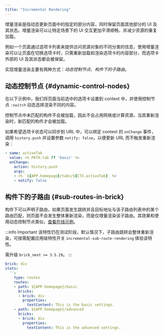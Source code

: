```yaml
---
title: "Incremental Rendering"
---
```



增量渲染是指动态更新页面中的指定的部分内容，同时保留页面其他部分的 UI 及其状态。增量渲染可以让特定场景下的 UI 交互更加平滑顺畅，并减少资源的重复加载。

例如一个页面通过选项卡列表来提供访问资源对象的不同分类的信息，使用增量渲染可以让页面在切换选项卡时，只需重新加载和渲染选项卡的内容部分，而选项卡外部的 UI 及其状态都会被保留。

实现增量渲染主要有两种方式：*动态控制节点*、*构件下的子路由*。

## 动态控制节点 {#dynamic-control-nodes}

在以下示例中，我们将页面当前选中的选项卡设置到 context 中，并使用控制节点 `:switch` 动态选择渲染不同的内容。

<NextExample
  files={files}
  hiddenFiles={hiddenFiles}
/>

控制节点中未匹配的构件不会被加载，因此不会占用网络或计算资源，当其重新渲染时，新匹配的构件才会被加载。

如果希望选项卡状态可以同步到 URL 中，可以绑定 context 的 `onChange` 事件，调用 `history.push` 并设置参数 `notify: false`，以便更新 URL 而不触发重新渲染：

```yaml
- name: activeTab
  value: <% PATH.tab ?? 'basic' %>
  onChange:
    action: history.push
    args:
    - <% `${APP.homepage}/tabs/${CTX.activeTab}` %>
    - notify: false
```

## 构件下的子路由 {#sub-routes-in-brick}

构件下可以声明子路由，如果页面发生跳转并且目标地址与该子路由列表中的某个路由匹配，则页面不会发生整体重新渲染，而是仅增量渲染该子路由。其效果和使用动态控制节点类似，[查看在线示例](https://stackblitz.com/edit/brick-next-sub-routes?file=storyboards%2Fapp-tabs.yml)。

:::info Important
该特性仍在测试阶段，默认情况下，子路由跳转会整体重新渲染，可按需配置应用级特性开关 `incremental-sub-route-rendering` 体验该特性。

需升级 `brick_next >= 3.5.19`。
:::

```yaml
brick: div
slots:
  '':
    type: routes
    routes:
    - path: ${APP.homepage}/basic
      bricks:
      - brick: div
        properties:
          textContent: This is the basic settings.
    - path: ${APP.homepage}/advanced
      bricks:
      - brick: div
        properties:
          textContent: This is the advanced settings.
```
